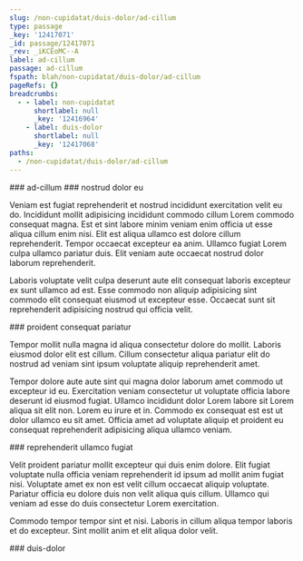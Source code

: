 ```yaml
---
slug: /non-cupidatat/duis-dolor/ad-cillum
type: passage
_key: '12417071'
_id: passage/12417071
_rev: _iKCEoMC--A
label: ad-cillum
passage: ad-cillum
fspath: blah/non-cupidatat/duis-dolor/ad-cillum
pageRefs: {}
breadcrumbs:
  - - label: non-cupidatat
      shortlabel: null
      _key: '12416964'
    - label: duis-dolor
      shortlabel: null
      _key: '12417068'
paths:
  - /non-cupidatat/duis-dolor/ad-cillum
---
```


<NuggetArea>
<Passage slug="/non-cupidatat/duis-dolor/ad-cillum" type="passage" _key="12417071" _id="passage/12417071" _rev="_iKCEoMC--A" label="ad-cillum" passage="ad-cillum" fspath="blah/non-cupidatat/duis-dolor/ad-cillum" paths="/non-cupidatat/duis-dolor/ad-cillum">
<NuggetBody>
### ad-cillum

</NuggetBody>
<Breadcrumbs>
<Crumbs>
<Crumb _key="12416964" label="non-cupidatat" /><Crumb _key="12417068" label="duis-dolor" />
</Crumbs>
</Breadcrumbs>
</Passage>

<NuggetsInbound>
</NuggetsInbound>
<NuggetsOutbound>
<Nugget direction="outbound" type="nugget" _key="67e56db3-1785-4e93-a6fb-9489c6ec267b" _id="nugget/67e56db3-1785-4e93-a6fb-9489c6ec267b" _rev="_iKCEoMG---" fspath="blah/non-cupidatat/duis-dolor/ad-cillum/nostrud-dolor-eu.md" label="nostrud dolor eu" paths="/non-cupidatat/duis-dolor/ad-cillum/nostrud-dolor-eu" slug="/non-cupidatat/duis-dolor/ad-cillum/nostrud-dolor-eu">
<NuggetBody>
### nostrud dolor eu

Veniam est fugiat reprehenderit et nostrud incididunt exercitation velit eu do. Incididunt mollit adipisicing incididunt commodo cillum Lorem commodo consequat magna. Est et sint labore minim veniam enim officia ut esse aliqua cillum enim nisi. Elit est aliqua ullamco est dolore cillum reprehenderit. Tempor occaecat excepteur ea anim. Ullamco fugiat Lorem culpa ullamco pariatur duis. Elit veniam aute occaecat nostrud dolor laborum reprehenderit.

Laboris voluptate velit culpa deserunt aute elit consequat laboris excepteur ex sunt ullamco ad est. Esse commodo non aliquip adipisicing sint commodo elit consequat eiusmod ut excepteur esse. Occaecat sunt sit reprehenderit adipisicing nostrud qui officia velit.

</NuggetBody>
</Nugget>

<Nugget direction="outbound" type="nugget" _key="f1590039-a142-4891-a191-ce5f47d54d8a" _id="nugget/f1590039-a142-4891-a191-ce5f47d54d8a" _rev="_iKCEoMG--_" fspath="blah/non-cupidatat/duis-dolor/ad-cillum/proident-consequat-pariatur.md" label="proident consequat pariatur" paths="/non-cupidatat/duis-dolor/ad-cillum/proident-consequat-pariatur" slug="/non-cupidatat/duis-dolor/ad-cillum/proident-consequat-pariatur">
<NuggetBody>
### proident consequat pariatur

Tempor mollit nulla magna id aliqua consectetur dolore do mollit. Laboris eiusmod dolor elit est cillum. Cillum consectetur aliqua pariatur elit do nostrud ad veniam sint ipsum voluptate aliquip reprehenderit amet.

Tempor dolore aute aute sint qui magna dolor laborum amet commodo ut excepteur id eu. Exercitation veniam consectetur ut voluptate officia labore deserunt id eiusmod fugiat. Ullamco incididunt dolor Lorem labore sit Lorem aliqua sit elit non. Lorem eu irure et in. Commodo ex consequat est est ut dolor ullamco eu sit amet. Officia amet ad voluptate aliquip et proident eu consequat reprehenderit adipisicing aliqua ullamco veniam.

</NuggetBody>
</Nugget>

<Nugget direction="outbound" type="nugget" _key="63ce201e-76a0-458c-8889-db6c88199e73" _id="nugget/63ce201e-76a0-458c-8889-db6c88199e73" _rev="_iKCEoMG--A" fspath="blah/non-cupidatat/duis-dolor/ad-cillum/reprehenderit-ullamco-fugiat.md" label="reprehenderit ullamco fugiat" paths="/non-cupidatat/duis-dolor/ad-cillum/reprehenderit-ullamco-fugiat" slug="/non-cupidatat/duis-dolor/ad-cillum/reprehenderit-ullamco-fugiat">
<NuggetBody>
### reprehenderit ullamco fugiat

Velit proident pariatur mollit excepteur qui duis enim dolore. Elit fugiat voluptate nulla officia veniam reprehenderit id ipsum ad mollit anim fugiat nisi. Voluptate amet ex non est velit cillum occaecat aliquip voluptate. Pariatur officia eu dolore duis non velit aliqua quis cillum. Ullamco qui veniam ad esse do duis consectetur Lorem exercitation.

Commodo tempor tempor sint et nisi. Laboris in cillum aliqua tempor laboris et do excepteur. Sint mollit anim et elit aliqua dolor velit.

</NuggetBody>
</Nugget>

</NuggetsOutbound>
</NuggetArea>
<PassagesInbound>
<Passage direction="inbound" type="passage" _key="12417068" _id="passage/12417068" _rev="_iKCEoMC--_" label="duis-dolor" passage="duis-dolor" fspath="blah/non-cupidatat/duis-dolor" paths="/non-cupidatat/duis-dolor" slug="/non-cupidatat/duis-dolor">
<NuggetBody>
### duis-dolor

</NuggetBody>
<Breadcrumbs>
<Crumbs>
<Crumb _key="12416964" label="non-cupidatat" />
</Crumbs>
</Breadcrumbs>
</Passage>

</PassagesInbound>
<PassagesOutbound>
</PassagesOutbound>